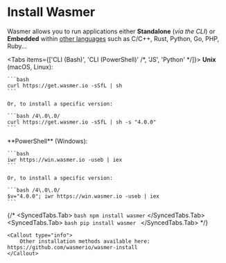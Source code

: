 # Install Wasmer


Wasmer allows you to run applications either **Standalone** (_via the CLI_) or **Embedded** within [other languages](./#wasmer-language-integrations) such as C/C++, Rust, Python, Go, PHP, Ruby...

<Tabs items={['CLI (Bash)', 'CLI (PowerShell)' /*, 'JS', 'Python' */]}>
  <Tab>
    **Unix** (macOS, Linux):

    ```bash
    curl https://get.wasmer.io -sSfL | sh
    ```

    Or, to install a specific version:

    ```bash /4\.0\.0/
    curl https://get.wasmer.io -sSfL | sh -s "4.0.0"
    ```

  </Tab>

  <Tab>
    **PowerShell** (Windows):

    ```bash
    iwr https://win.wasmer.io -useb | iex
    ```

    Or, to install a specific version:

    ```bash /4\.0\.0/
    $v="4.0.0"; iwr https://win.wasmer.io -useb | iex
    ```

  </Tab>

{/* <SyncedTabs.Tab> `bash npm install wasmer` </SyncedTabs.Tab> <SyncedTabs.Tab> ```bash pip install wasmer ``` </SyncedTabs.Tab> */}

</Tabs>

    <Callout type="info">
        Other installation methods available here: https://github.com/wasmerio/wasmer-install
    </Callout>

